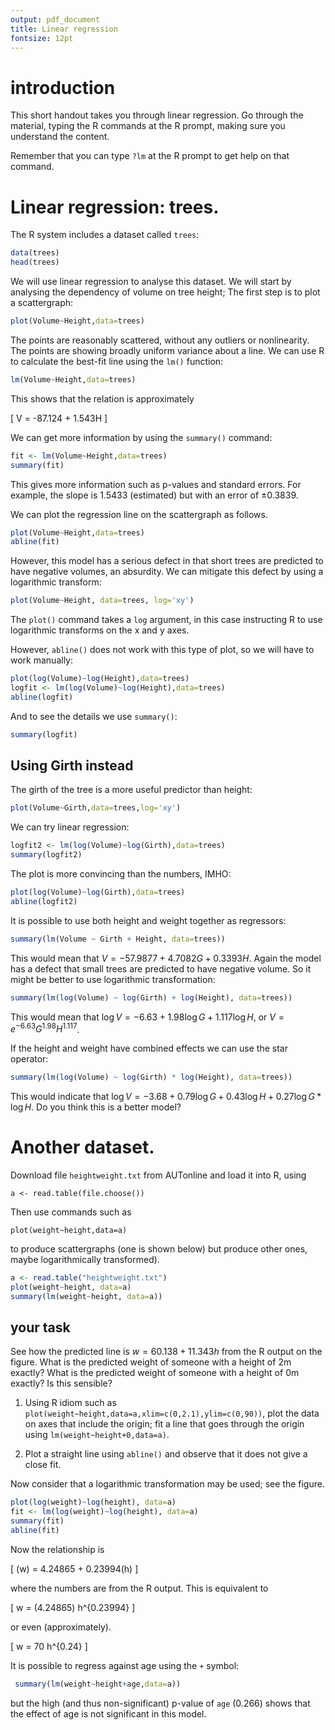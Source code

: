 ```yaml
---
output: pdf_document
title: Linear regression
fontsize: 12pt
---
```



# introduction

This short handout takes you through linear regression.  Go through
the material, typing the R commands at the R prompt, making sure you
understand the content.
       
Remember that you can type `?lm` at the R prompt to get help
on that command.


# Linear regression: trees.

The R system includes a dataset called ```trees```:

```r
data(trees)
head(trees)
```

We will use linear regression to analyse this dataset.  We will start
by analysing the dependency of volume on tree height; The first step
is to plot a scattergraph:


```r
plot(Volume~Height,data=trees)
```

The points are reasonably scattered, without any outliers or
nonlinearity.  The points are showing broadly uniform variance about a
line.  We can use R to calculate the best-fit line using the
```lm()``` function:


```r
lm(Volume~Height,data=trees)
```

This shows that the relation is approximately

\[
V =  -87.124    +    1.543H
\]

We can get more information by using the ```summary()``` command:


```r
fit <- lm(Volume~Height,data=trees)
summary(fit)
```

This gives more information such as p-values and standard errors. For
example, the slope is 1.5433 (estimated) but with an error of $\pm
0.3839$.


We can plot the regression line on the scattergraph as follows.

```r
plot(Volume~Height,data=trees)
abline(fit)
```

However, this model has a serious defect in that short trees are
predicted to have negative volumes, an absurdity.  We can mitigate
this defect by using a logarithmic transform:


```r
plot(Volume~Height, data=trees, log='xy')
```

The ```plot()``` command takes a `log` argument, in this case
instructing R to use logarithmic transforms on the x and y axes.

However, ```abline()``` does not work with this type of plot, so we will have to work manually:


```r
plot(log(Volume)~log(Height),data=trees)
logfit <- lm(log(Volume)~log(Height),data=trees)
abline(logfit)
```

And to see the details we use ```summary()```:

```r
summary(logfit)
```


## Using Girth instead

The girth of the tree is a more useful predictor than height:

```r
plot(Volume~Girth,data=trees,log='xy')
```

We can try linear regression:


```r
logfit2 <- lm(log(Volume)~log(Girth),data=trees)
summary(logfit2)
```

The plot is more convincing than the numbers, IMHO:

```r
plot(log(Volume)~log(Girth),data=trees)
abline(logfit2)
```


It is possible to use both height and weight together as regressors:

```r
summary(lm(Volume ~ Girth + Height, data=trees))
```

This would mean that $V = -57.9877 + 4.7082G + 0.3393H$.  Again the
model has a defect that small trees are predicted to have negative
volume.  So it might be better to use logarithmic transformation:

```r
summary(lm(log(Volume) ~ log(Girth) + log(Height), data=trees))
```

This would mean that $\log V = -6.63 + 1.98\log G + 1.117\log H$,
or $V = e^{-6.63}G^{1.98}H^{1.117}$.

If the height and weight have combined effects we can use the star operator:


```r
summary(lm(log(Volume) ~ log(Girth) * log(Height), data=trees))
```

This would indicate that $\log V = -3.68 + 0.79\log G + 0.43\log H +
0.27\log G*\log H$.  Do you think this is a better model?


# Another dataset.


Download file `heightweight.txt` from AUTonline and load it into R, using

`a <- read.table(file.choose())`

Then use commands such as 


```plot(weight~height,data=a)```

to produce scattergraphs (one is shown below) but produce other ones,
maybe logarithmically transformed).

```r
a <- read.table("heightweight.txt")
plot(weight~height, data=a)
summary(lm(weight~height, data=a))
```

## your task

See how the predicted line is $w=60.138 + 11.343h$ from the R output
on the figure.  What is the predicted weight of someone
with a height of 2m exactly?  What is the predicted weight of someone
with a height of 0m exactly?  Is this sensible?

1. Using R idiom such as
```plot(weight~height,data=a,xlim=c(0,2.1),ylim=c(0,90))```, plot the
data on axes that include the origin; fit a line that goes through the
origin using ```lm(weight~height+0,data=a)```.

2. Plot a straight line using ```abline()``` and observe that it does
not give a close fit.


Now consider that a logarithmic transformation may be used; see
the figure.


```r
plot(log(weight)~log(height), data=a)
fit <- lm(log(weight)~log(height), data=a)
summary(fit)
abline(fit)
```

Now the relationship is

\[
\log(w) = 4.24865 + 0.23994\log(h)
\]

where the numbers are from the R output.  This is equivalent to

\[
w = \exp(4.24865) h^{0.23994}
\]

or even (approximately).

\[
w = 70 h^{0.24}
\]

It is possible to regress against age using the ```+``` symbol:

```r
 summary(lm(weight~height+age,data=a))
```


but the high (and thus non-significant) p-value of ```age``` (0.266)
shows that the effect of age is not significant in this model.



